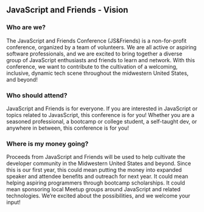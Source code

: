 
<Card>

  ## JavaScript and Friends - Vision

  ### Who are we?

  The JavaScript and Friends Conference (JS&amp;Friends) is a non-for-profit conference, organized
  by a team of volunteers. We are all active or aspiring software professionals, and we are excited
  to bring together a diverse group of JavaScript enthusiasts and friends to learn and network.
  With this conference, we want to contribute to the cultivation of a welcoming, inclusive, dynamic
  tech scene throughout the midwestern United States, and beyond!

  ### Who should attend?

  JavaScript and Friends is for everyone. If you are interested in JavaScript or topics related to JavasScript,
  this conference is for you! Whether you are a seasoned professional, a bootcamp or college
  student, a self-taught dev, or anywhere in between, this conference is for you!

  ### Where is my money going?

  Proceeds from JavaScript and Friends will be used to help cultivate the developer community in the
  Midwestern United States and beyond. Since this is our first year, this could mean putting the
  money into expanded speaker and attendee benefits and outreach for next year. It could mean
  helping aspiring programmers through bootcamp scholarships. It could mean sponsoring local
  Meetup groups around JavaScript and related technologies. We’re excited about the
  possibilities, and we welcome your input!
</Card>
